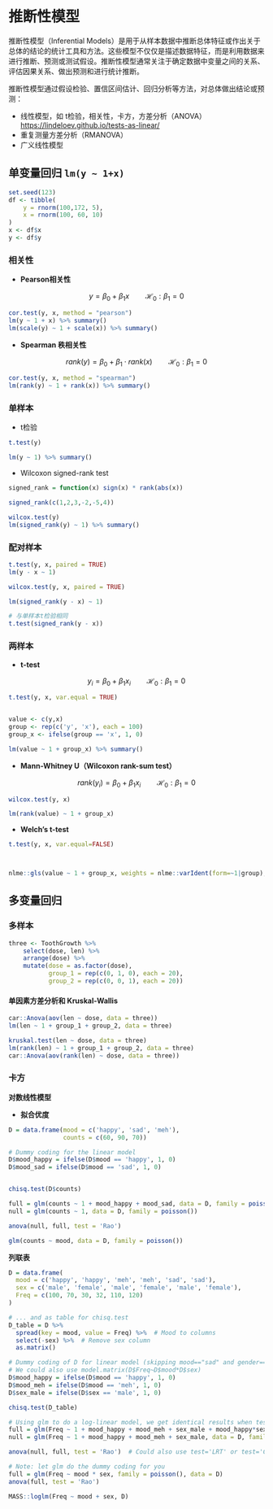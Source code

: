 # 推断性模型 {.unnumbered}

推断性模型（Inferential Models）是用于从样本数据中推断总体特征或作出关于总体的结论的统计工具和方法。这些模型不仅仅是描述数据特征，而是利用数据来进行推断、预测或测试假设。推断性模型通常关注于确定数据中变量之间的关系、评估因果关系、做出预测和进行统计推断。

推断性模型通过假设检验、置信区间估计、回归分析等方法，对总体做出结论或预测：

-   线性模型，如 t检验，相关性，卡方，方差分析（ANOVA）<https://lindeloev.github.io/tests-as-linear/>
-    重复测量方差分析（RMANOVA）
-   广义线性模型

## 单变量回归 `lm(y ~ 1+x)`

```r
set.seed(123)
df <- tibble(
    y = rnorm(100,172, 5),
    x = rnorm(100, 60, 10)
)
x <- df$x
y <- df$y
```

### 相关性

-   **Pearson相关性**

$$
y = \beta_0 + \beta_1 x \qquad \mathcal{H}_0: \beta_1 = 0
$$

```r
cor.test(y, x, method = "pearson") 
lm(y ~ 1 + x) %>% summary()
lm(scale(y) ~ 1 + scale(x)) %>% summary()
```

-   **Spearman 秩相关性**

$$
rank(y) = \beta_0 + \beta_1 \cdot rank(x) \qquad \mathcal{H}_0: \beta_1 = 0
$$

```r
cor.test(y, x, method = "spearman") 
lm(rank(y) ~ 1 + rank(x)) %>% summary()
```

### 单样本

-   t检验

```r
t.test(y)

lm(y ~ 1) %>% summary()
```

-   Wilcoxon signed-rank test

```r
signed_rank = function(x) sign(x) * rank(abs(x))

signed_rank(c(1,2,3,-2,-5,4))
```

```r
wilcox.test(y)
lm(signed_rank(y) ~ 1) %>% summary()
```

### 配对样本

```r
t.test(y, x, paired = TRUE)
lm(y - x ~ 1)
```

```r
wilcox.test(y, x, paired = TRUE)

lm(signed_rank(y - x) ~ 1)

# 与单样本t检验相同
t.test(signed_rank(y - x))
```

### 两样本

-   **t-test**

$$
y_i = \beta_0 + \beta_1 x_i \qquad \mathcal{H}_0: \beta_1 = 0
$$

```r
t.test(y, x, var.equal = TRUE)


value <- c(y,x)
group <- rep(c('y', 'x'), each = 100)
group_x <- ifelse(group == 'x', 1, 0)

lm(value ~ 1 + group_x) %>% summary()
```

-   **Mann-Whitney U（Wilcoxon rank-sum test）**

$$
rank(y_i) = \beta_0 + \beta_1 x_i \qquad \mathcal{H}_0: \beta_1 = 0
$$

```r
wilcox.test(y, x)

lm(rank(value) ~ 1 + group_x)
```

-   **Welch’s t-test**

```r
t.test(y, x, var.equal=FALSE)



nlme::gls(value ~ 1 + group_x, weights = nlme::varIdent(form=~1|group), method="ML") %>% summary()
```

## 多变量回归

### 多样本

```r
three <- ToothGrowth %>% 
    select(dose, len) %>% 
    arrange(dose) %>% 
    mutate(dose = as.factor(dose),
           group_1 = rep(c(0, 1, 0), each = 20),
           group_2 = rep(c(0, 0, 1), each = 20))
```

#### **单因素方差分析和 Kruskal-Wallis**

```r
car::Anova(aov(len ~ dose, data = three))
lm(len ~ 1 + group_1 + group_2, data = three)
```

```r
kruskal.test(len ~ dose, data = three) 
lm(rank(len) ~ 1 + group_1 + group_2, data = three)  
car::Anova(aov(rank(len) ~ dose, data = three))
```

### 卡方

**对数线性模型**

-   **拟合优度**

```r
D = data.frame(mood = c('happy', 'sad', 'meh'),
               counts = c(60, 90, 70))

# Dummy coding for the linear model
D$mood_happy = ifelse(D$mood == 'happy', 1, 0)
D$mood_sad = ifelse(D$mood == 'sad', 1, 0)


chisq.test(D$counts)
```

```r
full = glm(counts ~ 1 + mood_happy + mood_sad, data = D, family = poisson())
null = glm(counts ~ 1, data = D, family = poisson())

anova(null, full, test = 'Rao')

glm(counts ~ mood, data = D, family = poisson())
```

**列联表**

```r
D = data.frame(
  mood = c('happy', 'happy', 'meh', 'meh', 'sad', 'sad'),
  sex = c('male', 'female', 'male', 'female', 'male', 'female'),
  Freq = c(100, 70, 30, 32, 110, 120)
)

# ... and as table for chisq.test
D_table = D %>%
  spread(key = mood, value = Freq) %>%  # Mood to columns
  select(-sex) %>%  # Remove sex column
  as.matrix()

# Dummy coding of D for linear model (skipping mood=="sad" and gender=="female")
# We could also use model.matrix(D$Freq~D$mood*D$sex)
D$mood_happy = ifelse(D$mood == 'happy', 1, 0)
D$mood_meh = ifelse(D$mood == 'meh', 1, 0)
D$sex_male = ifelse(D$sex == 'male', 1, 0)
```

```r
chisq.test(D_table)

# Using glm to do a log-linear model, we get identical results when testing the interaction term:
full = glm(Freq ~ 1 + mood_happy + mood_meh + sex_male + mood_happy*sex_male + mood_meh*sex_male, data = D, family = poisson())
null = glm(Freq ~ 1 + mood_happy + mood_meh + sex_male, data = D, family = poisson())

anova(null, full, test = 'Rao')  # Could also use test='LRT' or test='Chisq'

# Note: let glm do the dummy coding for you
full = glm(Freq ~ mood * sex, family = poisson(), data = D)
anova(full, test = 'Rao')

MASS::loglm(Freq ~ mood + sex, D)
```
